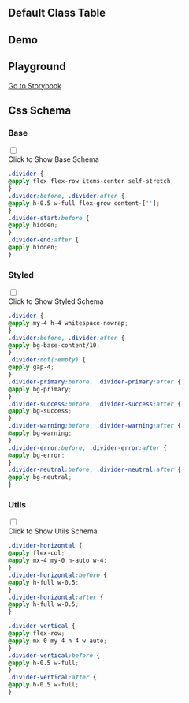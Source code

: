 
## Default Class Table

<CssTable name="divider" />

## Demo

<Demo></Demo>

## Playground

[Go to Storybook](https://story.ui.icebreaker.top/?path=/docs/layout-divider--docs)

## Css Schema


### Base

<div className="collapse">
<input type="checkbox" /> 
<div class="collapse-title px-0">
<span class="btn">Click to Show Base Schema</span>
</div>
<div class="collapse-content"> 

```css
.divider {
@apply flex flex-row items-center self-stretch;
}
.divider:before, .divider:after {
@apply h-0.5 w-full flex-grow content-[''];
}
.divider-start:before {
@apply hidden;
}
.divider-end:after {
@apply hidden;
}
```

</div>
</div>

  

### Styled

<div className="collapse">
<input type="checkbox" /> 
<div class="collapse-title px-0">
<span class="btn">Click to Show Styled Schema</span>
</div>
<div class="collapse-content"> 

```css
.divider {
@apply my-4 h-4 whitespace-nowrap;
}
.divider:before, .divider:after {
@apply bg-base-content/10;
}
.divider:not(:empty) {
@apply gap-4;
}
.divider-primary:before, .divider-primary:after {
@apply bg-primary;
}
.divider-success:before, .divider-success:after {
@apply bg-success;
}
.divider-warning:before, .divider-warning:after {
@apply bg-warning;
}
.divider-error:before, .divider-error:after {
@apply bg-error;
}
.divider-neutral:before, .divider-neutral:after {
@apply bg-neutral;
}
```

</div>
</div>

  

### Utils

<div className="collapse">
<input type="checkbox" /> 
<div class="collapse-title px-0">
<span class="btn">Click to Show Utils Schema</span>
</div>
<div class="collapse-content"> 

```css
.divider-horizontal {
@apply flex-col;
@apply mx-4 my-0 h-auto w-4;
}
.divider-horizontal:before {
@apply h-full w-0.5;
}
.divider-horizontal:after {
@apply h-full w-0.5;
}

.divider-vertical {
@apply flex-row;
@apply mx-0 my-4 h-4 w-auto;
}
.divider-vertical:before {
@apply h-0.5 w-full;
}
.divider-vertical:after {
@apply h-0.5 w-full;
}
```

</div>
</div>